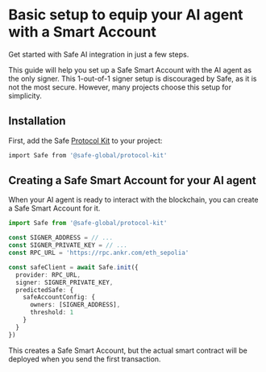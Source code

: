 # Basic setup to equip your AI agent with a Smart Account

Get started with Safe AI integration in just a few steps.

This guide will help you set up a Safe Smart Account with the AI agent as the only signer.
This 1-out-of-1 signer setup is discouraged by Safe, as it is not the most secure.
However, many projects choose this setup for simplicity.

## Installation

First, add the Safe [Protocol Kit](./../../sdk/protocol-kit.mdx) to your project:

```bash
import Safe from '@safe-global/protocol-kit'
```

## Creating a Safe Smart Account for your AI agent

When your AI agent is ready to interact with the blockchain, you can create a Safe Smart Account for it.

```typescript
import Safe from '@safe-global/protocol-kit'

const SIGNER_ADDRESS = // ...
const SIGNER_PRIVATE_KEY = // ...
const RPC_URL = 'https://rpc.ankr.com/eth_sepolia'

const safeClient = await Safe.init({
  provider: RPC_URL,
  signer: SIGNER_PRIVATE_KEY,
  predictedSafe: {
    safeAccountConfig: {
      owners: [SIGNER_ADDRESS],
      threshold: 1
    }
  }
})
```

This creates a Safe Smart Account, but the actual smart contract will be deployed when you send the first transaction.
